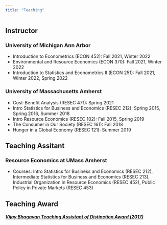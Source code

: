 ```yaml
---
title: "Teaching"
---
```


## Instructor 
### University of Michigan Ann Arbor
- Introduction to Econometrics (ECON 452): Fall 2021, Winter 2022
- Environmental and Resource Economics (ECON 370): Fall 2021, Winter 2022
- Introduction to Statistics and Econometrics II (ECON 251): Fall 2021, Winter 2022, Spring 2022


### University of Massachusetts Amherst
- Cost-Benefit Analysis (RESEC 471): Spring 2021
- Intro Statistics for Business and Economics (RESEC 212): Spring 2015, Spring 2016, Summer 2018
- Intro Resource Economics (RESEC 102): Fall 2015, Spring 2019
- The Consumer in Our Society (RESEC 161): Fall 2018
- Hunger in a Global Economy (RESEC 121): Summer 2019


## Teaching Assitant 
### Resource Economics at UMass Amherst
- Courses: Intro Statistics for Business and Economics (RESEC 212), Intermediate Statistics for Business and Economics (RESEC 213),
Industrial Organization in Resource Economics (RESEC 452), Public Policy in Private Markets (RESEC 453)

## Teaching Award
##### [Vijay Bhagavan Teaching Assistant of Distinction Award (2017)](https://www.umass.edu/resec/news/jung-hwan-koh-kelly-hellman-and-irene-mussio-win-vijay-bhagavan-and-carolyn-harper-graduate)



